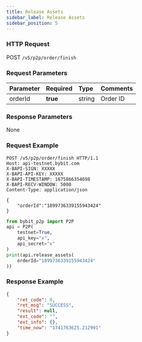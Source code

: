 ```yaml
---
title: Release Assets
sidebar_label: Release Assets
sidebar_position: 5
---
```


### HTTP Request
POST `/v5/p2p/order/finish`

### Request Parameters
| Parameter | Required | Type | Comments|
|:----- |:-------|:-----|------ |
|orderId|**true** |string |Order ID |

### Response Parameters
None

### Request Example

<Tabs groupId="programming-languages">
<TabItem value="http" label="HTTP">

```http
POST /v5/p2p/order/finish HTTP/1.1
Host: api-testnet.bybit.com
X-BAPI-SIGN: XXXXX
X-BAPI-API-KEY: XXXXX
X-BAPI-TIMESTAMP: 1675866354698
X-BAPI-RECV-WINDOW: 5000
Content-Type: application/json

{
    "orderId":"1899736339155943424"
}
```

</TabItem>
<TabItem value="python" label="Python">

```python
from bybit_p2p import P2P
api = P2P(
    testnet=True,
    api_key="x",
    api_secret="x"
)
print(api.release_assets(
    orderId="1899736339155943424"
))
```

</TabItem>
</Tabs>

### Response Example

```json
{
    "ret_code": 0,
    "ret_msg": "SUCCESS",
    "result": null,
    "ext_code": "",
    "ext_info": {},
    "time_now": "1741763625.212991"
}
```
